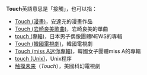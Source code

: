 '''Touch'''英語意思是「接觸」，也可以指：
*[[Touch_(漫畫)|Touch (漫畫)]]，安達充的漫畫作品
*[[Touch_(岩崎良美歌曲)|Touch (岩崎良美歌曲)]]，岩崎良美的單曲
*[[touch_(專輯)|touch (專輯)]]，日本男子偶像團體NEWS的專輯
*[[Touch_(韓國電視劇)|Touch (韓國電視劇)]]，韓國電視劇
*[[Touch_(miss_A迷你專輯)|Touch (miss A迷你專輯)]]，韓國女子團體miss A的專輯
*[[touch_(Unix)|touch (Unix)]]，Unix程序
*[[触摸未来|触摸未来]]（''Touch''），美國科幻電視劇
{{disambig|cat=非中文名稱消歧義}}